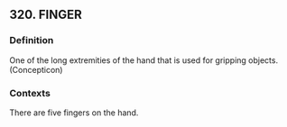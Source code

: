 ## 320. FINGER
### Definition
One of the long extremities of the hand that is used for gripping objects. (Concepticon)

### Contexts
There are five fingers on the hand.

